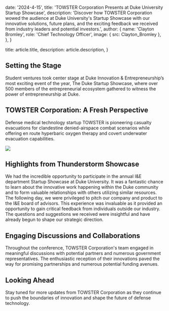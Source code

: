 
  date: '2024-4-15',
  title: 'TOWSTER Corporation Presents at Duke University Startup Showcase',
  description:
    'Discover how TOWSTER Corporation wowed the audience at Duke University\'s Startup Showcase with our innovative solutions, future plans, and the exciting feedback we received from industry leaders and potential investors.',
  author: {
    name: 'Clayton Bromley',
    role: 'Chief Technology Officer',
    image: { src: Clayton_Bromley },
  },
}

  title: article.title,
  description: article.description,
}

## Setting the Stage

Student ventures took center stage at Duke Innovation & Entrepreneurship’s most exciting event of the year, The Duke Startup Showcase, where over 500 members of the entrepreneurial ecosystem gathered to witness the power of entrepreneurship at Duke.

## TOWSTER Corporation: A Fresh Perspective

Defense medical technology startup TOWSTER is pioneering casualty evacuations for clandestine denied-airspace combat scenarios while offering en route hyperbaric oxygen therapy and covert underwater evacuation capabilities.

![](./startupshowcase.png)

## Highlights from Thunderstorm Showcase

We had the incredible opportunity to participate in the annual I&E department Startup Showcase at Duke University. It was a fantastic chance to learn about the innovative work happening within the Duke community and to form valuable relationships with others utilizing similar resources.
The following day, we were privileged to pitch our company and product to the I&E board of advisors. This experience was invaluable as it provided an opportunity to gain critical feedback from individuals outside our industry. The questions and suggestions we received were insightful and have already begun to shape our strategic direction.

## Engaging Discussions and Collaborations

Throughout the conference, TOWSTER Corporation's team engaged in meaningful discussions with potential partners and numerous government representatives. The enthusiastic reception of their innovations paved the way for promising partnerships and numerous potential funding avenues.

## Looking Ahead

Stay tuned for more updates from TOWSTER Corporation as they continue to push the boundaries of innovation and shape the future of defense technology.

